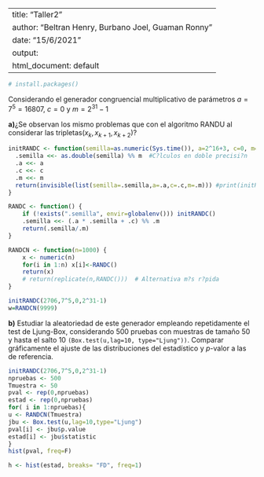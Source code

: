 
---
title: "Taller2"
author: "Beltran Henry, Burbano Joel, Guaman Ronny"
date: "15/6/2021"
output:
  html_document: default
---
```r
# install.packages()
```

Considerando el generador congruencial multiplicativo de parámetros $a=7^5=16807$, $c=0$ y $m=2^{31}-1$

**a)**¿Se observan los mismo problemas que con el algoritmo RANDU al considerar las tripletas$(x_k, x_{k+1}, x_{k+2})$?


```r
initRANDC <- function(semilla=as.numeric(Sys.time()), a=2^16+3, c=0, m=2^31) {
  .semilla <<- as.double(semilla) %% m  #C?lculos en doble precisi?n
  .a <<- a
  .c <<- c
  .m <<- m
  return(invisible(list(semilla=.semilla,a=.a,c=.c,m=.m))) #print(initRANDC())
}

RANDC <- function() {
    if (!exists(".semilla", envir=globalenv())) initRANDC()
    .semilla <<- (.a * .semilla + .c) %% .m
    return(.semilla/.m)
}

RANDCN <- function(n=1000) {
    x <- numeric(n)
    for(i in 1:n) x[i]<-RANDC()
    return(x)
    # return(replicate(n,RANDC()))  # Alternativa m?s r?pida    
}

```

```r
initRANDC(2706,7^5,0,2^31-1)
w=RANDCN(9999)
```


**b)** Estudiar la aleatoriedad de este generador empleando repetidamente el test de Ljung-Box, considerando $500$ pruebas con muestras de tamaño $50$ y hasta el salto $10$ ``(Box.test(u,lag=10, type="Ljung"))``. Comparar gráficamente el ajuste de las distribuciones del estadístico y $p$-valor a las de referencia.

```r
initRANDC(2706,7^5,0,2^31-1)
npruebas <- 500
Tmuestra <- 50
pval <- rep(0,npruebas)
estad <- rep(0,npruebas)
for( i in 1:npruebas){
u <- RANDCN(Tmuestra)
jbu <- Box.test(u,lag=10,type="Ljung")
pval[i] <- jbu$p.value
estad[i] <- jbu$statistic
}
hist(pval, freq=F)
```
```r
h <- hist(estad, breaks= "FD", freq=1)
```


